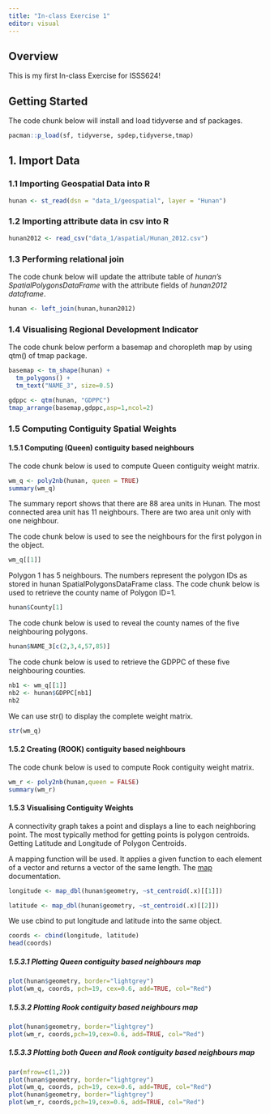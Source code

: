 ```yaml
---
title: "In-class Exercise 1"
editor: visual
---
```


## Overview

This is my first In-class Exercise for ISSS624!

## Getting Started

The code chunk below will install and load tidyverse and sf packages.

```r
pacman::p_load(sf, tidyverse, spdep,tidyverse,tmap)
```

## 1. Import Data

### 1.1 Importing Geospatial Data into R

```r
hunan <- st_read(dsn = "data_1/geospatial", layer = "Hunan")
```

### 1.2 Importing attribute data in csv into R

```r
hunan2012 <- read_csv("data_1/aspatial/Hunan_2012.csv")
```

### 1.3 Performing relational join

The code chunk below will update the attribute table of *hunan's SpatialPolygonsDataFrame* with the attribute fields of *hunan2012 dataframe*.

```r
hunan <- left_join(hunan,hunan2012)
```

### 1.4 Visualising Regional Development Indicator

The code chunk below perform a basemap and choropleth map by using qtm() of tmap package.

```r
basemap <- tm_shape(hunan) +
  tm_polygons() +
  tm_text("NAME_3", size=0.5)

gdppc <- qtm(hunan, "GDPPC")
tmap_arrange(basemap,gdppc,asp=1,ncol=2)
```

### 1.5 Computing Contiguity Spatial Weights

#### 1.5.1 Computing (Queen) contiguity based neighbours

The code chunk below is used to compute Queen contiguity weight matrix.

```r
wm_q <- poly2nb(hunan, queen = TRUE)
summary(wm_q)
```

The summary report shows that there are 88 area units in Hunan. The most connected area unit has 11 neighbours. There are two area unit only with one neighbour.

The code chunk below is used to see the neighbours for the first polygon in the object.

```r
wm_q[[1]]
```

Polygon 1 has 5 neighbours. The numbers represent the polygon IDs as stored in hunan SpatialPolygonsDataFrame class. The code chunk below is used to retrieve the county name of Polygon ID=1.

```r
hunan$County[1]
```

The code chunk below is used to reveal the county names of the five neighbouring polygons.

```r
hunan$NAME_3[c(2,3,4,57,85)]
```

The code chunk below is used to retrieve the GDPPC of these five neighbouring counties.

```r
nb1 <- wm_q[[1]]
nb2 <- hunan$GDPPC[nb1]
nb2
```

We can use str() to display the complete weight matrix.

```r
str(wm_q)
```

#### 1.5.2  Creating (ROOK) contiguity based neighbours

The code chunk below is used to compute Rook contiguity weight matrix.

```r
wm_r <- poly2nb(hunan,queen = FALSE)
summary(wm_r)
```

#### 1.5.3 Visualising Contiguity Weights

A connectivity graph takes a point and displays a line to each neighboring point. The most typically method for getting points is polygon centroids. Getting Latitude and Longitude of Polygon Centroids.

A mapping function will be used. It applies a given function to each element of a vector and returns a vector of the same length. The [map](https://purrr.tidyverse.org/reference/map.html) documentation.

```r
longitude <- map_dbl(hunan$geometry, ~st_centroid(.x)[[1]])
```

```r
latitude <- map_dbl(hunan$geometry, ~st_centroid(.x)[[2]])
```

We use cbind to put longitude and latitude into the same object.

```r
coords <- cbind(longitude, latitude)
head(coords)
```

##### 1.5.3.1 Plotting Queen contiguity based neighbours map

```r
plot(hunan$geometry, border="lightgrey")
plot(wm_q, coords, pch=19, cex=0.6, add=TRUE, col="Red")
```

##### 1.5.3.2 Plotting Rook contiguity based neighbours map

```r
plot(hunan$geometry, border="lightgrey")
plot(wm_r, coords,pch=19,cex=0.6, add=TRUE, col="Red")
```

##### 1.5.3.3 Plotting both Queen and Rook contiguity based neighbours map

```r
par(mfrow=c(1,2))
plot(hunan$geometry, border="lightgrey")
plot(wm_q, coords, pch=19, cex=0.6, add=TRUE, col="Red")
plot(hunan$geometry, border="lightgrey")
plot(wm_r, coords,pch=19,cex=0.6, add=TRUE, col="Red")
```
